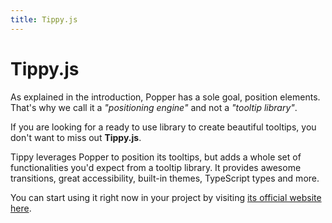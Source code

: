 ```yaml
---
title: Tippy.js
---
```


# Tippy.js

As explained in the introduction, Popper has a sole goal, position elements.
That's why we call it a _"positioning engine"_ and not a _"tooltip library"_.

If you are looking for a ready to use library to create beautiful tooltips, you
don't want to miss out **Tippy.js**.

Tippy leverages Popper to position its tooltips, but adds a whole set of
functionalities you'd expect from a tooltip library. It provides awesome
transitions, great accessibility, built-in themes, TypeScript types and more.

You can start using it right now in your project by visiting
[its official website here](https://atomiks.github.io/tippyjs/).
